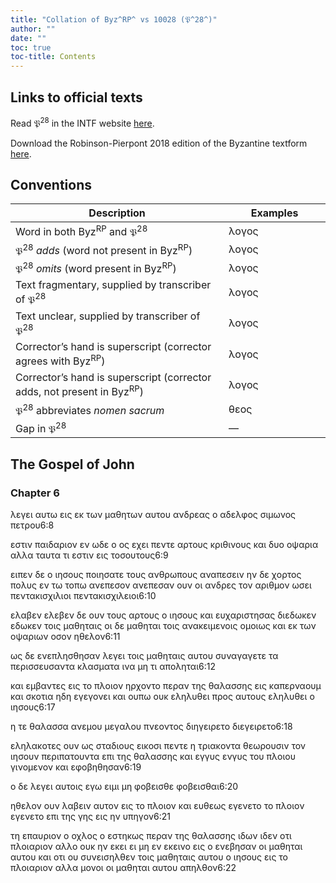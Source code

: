 ```yaml
---
title: "Collation of Byz^RP^ vs 10028 (𝔓^28^)"
author: ""
date: ""
toc: true
toc-title: Contents
---
```


::: {.callout-note appearance="minimal" icon="false" collapse="true"}
# Links to official texts

Read 𝔓^28^ in the INTF website [here](https://ntvmr.uni-muenster.de/manuscript-workspace?docID=10028).

Download the Robinson-Pierpont 2018 edition of the Byzantine textform [here](https://web.archive.org/web/20210413060536/https://byzantinetext.com/wp-content/uploads/2021/03/robinson-pierpont-2018-gnt-edition.pdf).


:::


::: {.callout-note appearance="minimal" icon="false" collapse="true"}
# Conventions

| Description                                                              	| Examples                           	|
|--------------------------------------------------------------------------	|------------------------------------	|
| Word in both Byz^RP^ and 𝔓^28^                                   	| λογος                              	|
| 𝔓^28^ *adds* (word not present in Byz^RP^)                       	| [λογος]{.greek-added}            	|
| 𝔓^28^ *omits* (word present in Byz^RP^)                          	| [λογος]{.greek-omitted}          	|
| Text fragmentary, supplied by transcriber of 𝔓^28^               	| [λογος]{.greek-supplied}         	|
| Text unclear, supplied by transcriber of 𝔓^28^                   	| [λογος]{.unclear}                	|
| Corrector's hand is superscript (corrector agrees with Byz^RP^)          	| [λογος]{.corr}                   	|
| Corrector's hand is superscript (corrector adds, not present in Byz^RP^) 	| [[λογος]{.corr}]{.greek-added} 	|
| 𝔓^28^ abbreviates *nomen sacrum*                                 	| [θεος]{.greek-abbr}            	|
| Gap in 𝔓^28^                                                     	| [―]{.gap}                        	|
:::

## The Gospel of John

### Chapter 6

[λεγει]{.greek-omitted} [αυτω]{.greek-omitted} [εις]{.greek-omitted} [εκ]{.greek-omitted} [των]{.greek-omitted} [μαθητων]{.greek-omitted} [αυτου]{.greek-supplied} [ανδρεας]{.greek-supplied} [ο]{.greek-supplied} [αδελφος]{.greek-supplied} [σιμω]{.greek-supplied}νο[ς]{.unclear} πετρο[υ]{.greek-supplied}[6:8]{.aside}

[εστιν]{.greek-supplied} [παιδαριον]{.greek-supplied} [εν]{.greek-omitted} [ωδε]{.greek-supplied} [ο]{.greek-omitted} [[ος]{.greek-supplied}]{.greek-added} [ε]{.greek-supplied}[χ]{.unclear}ει πεντε αρτους [κ]{.unclear}[ρι]{.greek-supplied}[θινους]{.greek-supplied} [και]{.greek-supplied} [δυο]{.greek-supplied} [οψαρια]{.greek-supplied} [αλ]{.greek-supplied}[λ]{.unclear}α ταυτα τι εστιν ε[ι]{.unclear}[ς]{.greek-supplied} [τοσουτους]{.greek-supplied}[6:9]{.aside}

[ειπεν]{.greek-supplied} [δε]{.greek-omitted} [ο]{.greek-supplied} [ιησους]{.greek-abbr} [ποιησ]{.greek-supplied}ατε τους ανθρωπου[ς]{.greek-supplied} [αναπεσειν]{.greek-supplied} [ην]{.greek-supplied} [δε]{.greek-supplied} [χορτ]{.greek-supplied}[ο]{.unclear}ς πολυς εν τ[ω]{.unclear} το[π]{.unclear}[ω]{.greek-supplied} [ανεπεσον]{.greek-omitted} [[ανεπεσαν]{.greek-supplied}]{.greek-added} [ουν]{.greek-supplied} [οι]{.greek-supplied} ανδρες τον αρι[θ]{.unclear}[μον]{.greek-supplied} [ωσει]{.greek-supplied} [πεντακισχιλιοι]{.greek-omitted} [[πεντακισ]{.greek-supplied}[χ]{.unclear}ιλ[ει]{.unclear}[ο]{.greek-supplied}[ι]{.unclear}]{.greek-added}[6:10]{.aside}

[ελαβεν]{.greek-omitted} [[ε]{.unclear}λεβεν]{.greek-added} [δε]{.greek-omitted} [ο[υ]{.unclear}[ν]{.greek-supplied}]{.greek-added} [τους]{.greek-supplied} [αρτους]{.greek-supplied} [ο]{.greek-supplied} [ιησους]{.greek-abbr} [κ]{.greek-supplied}[α]{.unclear}ι ε[υχα]{.unclear}ριστησας [διεδωκεν]{.greek-omitted} [εδ[ω]{.unclear}[κεν]{.greek-supplied}]{.greek-added} [τοις]{.greek-omitted} [μαθηταις]{.greek-omitted} [οι]{.greek-omitted} [δε]{.greek-omitted} [μαθηται]{.greek-omitted} [τοις]{.greek-supplied} [ανακειμ]{.greek-supplied}ενοις ομοιως και [ε]{.unclear}[κ]{.greek-supplied} [των]{.greek-supplied} [οψαριων]{.greek-supplied} [οσο]{.greek-supplied}ν ηθελον[6:11]{.aside}

ως δε [ενεπλησθησαν]{.greek-supplied} λεγει τοις μαθηταις α[υτου]{.greek-supplied} [συναγαγετε]{.greek-omitted} [τα]{.greek-omitted} [περισσευσαντα]{.greek-omitted} [κλασματα]{.greek-omitted} [ινα]{.greek-omitted} [μη]{.greek-omitted} [τι]{.greek-omitted} [αποληται]{.greek-omitted}[6:12]{.aside}

[και]{.greek-omitted} [εμβαντες]{.greek-omitted} [εις]{.greek-omitted} [το]{.greek-omitted} [πλοιον]{.greek-omitted} [ηρχοντο]{.greek-omitted} [περαν]{.greek-omitted} [της]{.greek-omitted} [θαλασσης]{.greek-omitted} [εις]{.greek-omitted} [καπερναουμ]{.greek-omitted} [κα]{.greek-supplied}ι σκοτια ηδ[η]{.unclear} [ε]{.unclear}[γε]{.greek-supplied}[γ]{.unclear}[ονει]{.greek-supplied} [και]{.greek-supplied} [[ουπω]{.greek-supplied}]{.greek-added} [ουκ]{.greek-omitted} [εληλυθει]{.greek-omitted} [προς]{.greek-supplied} [αυτους]{.greek-supplied} [[ε]{.greek-supplied}[λ]{.unclear}ηλυθει]{.greek-added} ο [ιησους]{.greek-abbr}[6:17]{.aside}

η τε θ[αλασσα]{.greek-supplied} [ανεμου]{.greek-supplied} [μεγα]{.greek-supplied}[λο]{.greek-supplied}υ πνεοντος [διηγειρετο]{.greek-omitted} [[δ]{.unclear}ιεγε[ιρετο]{.greek-supplied}]{.greek-added}[6:18]{.aside}

[εληλακοτες]{.greek-supplied} [ουν]{.greek-supplied} [ω]{.unclear}ς σταδιους εικοσι π[εντε]{.greek-supplied} [η]{.greek-supplied} [τριακοντα]{.greek-supplied} [θεωρου]{.greek-supplied}[σι]{.greek-supplied}ν [τον]{.greek-omitted} [ιησουν]{.greek-abbr} [π]{.unclear}εριπατο[υ]{.unclear}[ντα]{.greek-supplied} [επι]{.greek-supplied} [της]{.greek-supplied} [θαλασσης]{.greek-supplied} [κ]{.unclear}αι [εγγυς]{.greek-omitted} [ενγυς]{.greek-added} του πλο[ι]{.unclear}[ου]{.greek-supplied} [γινομενον]{.greek-supplied} [και]{.greek-supplied} εφοβηθησαν[6:19]{.aside}

[ο]{.unclear} δ[ε]{.unclear} [λεγει]{.greek-supplied} [αυτοις]{.greek-supplied} [εγω]{.greek-supplied} [ειμι]{.greek-supplied} μη [φοβεισθε]{.greek-omitted} [φοβε[ισθαι]{.unclear}]{.greek-added}[6:20]{.aside}

ηθ[ελον]{.greek-supplied} [ουν]{.greek-supplied} [λαβειν]{.greek-supplied} [αυτον]{.greek-supplied} εις το πλοιον και ε[υθεως]{.greek-supplied} [[εγενετο]{.greek-supplied}]{.greek-added} [το]{.greek-supplied} [πλοιον]{.greek-supplied} [εγενετο]{.greek-omitted} επι της γης εις η[ν]{.greek-supplied} [υπηγον]{.greek-supplied}[6:21]{.aside}

[τη]{.greek-supplied} [επαυ]{.greek-supplied}ριον ο οχλος ο εσ[τ]{.unclear}[ηκως]{.greek-supplied} [περαν]{.greek-supplied} [της]{.greek-supplied} [θαλασσης]{.greek-supplied} [ιδων]{.greek-omitted} [ιδεν]{.greek-added} οτι πλοιαριον [αλλο]{.greek-supplied} [ουκ]{.greek-supplied} [ην]{.greek-supplied} [εκει]{.greek-supplied} [ει]{.greek-supplied} [μη]{.greek-supplied} [εν]{.greek-supplied} [εκεινο]{.greek-omitted} [εις]{.greek-omitted} [ο]{.greek-omitted} [ενεβησαν]{.greek-omitted} [οι]{.greek-omitted} [μαθηται]{.greek-omitted} [αυτου]{.greek-omitted} [και]{.greek-omitted} [οτι]{.greek-omitted} [ου]{.greek-omitted} [συνεισηλθεν]{.greek-omitted} [τοις]{.greek-omitted} [μαθηταις]{.greek-omitted} [αυτου]{.greek-omitted} [ο]{.greek-omitted} [ιησους]{.greek-omitted} [εις]{.greek-omitted} [το]{.greek-omitted} [πλοιαριον]{.greek-omitted} [αλλα]{.greek-omitted} [μονοι]{.greek-omitted} [οι]{.greek-omitted} [μαθηται]{.greek-omitted} [αυτου]{.greek-omitted} [απηλθον]{.greek-omitted}[6:22]{.aside}

